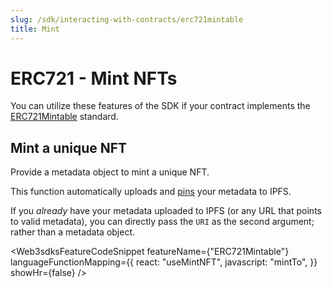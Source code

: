 ```yaml
---
slug: /sdk/interacting-with-contracts/erc721mintable
title: Mint
---
```



# ERC721 - Mint NFTs

You can utilize these features of the SDK if your contract implements the [ERC721Mintable](/contractkit/interfaces/erc721mintable) standard.

<div className="row" style={{ marginBottom: 24 }}>
  <div className="col col--12" style={{ marginTop: 8 }}>
    <QuickstartCard
      name="Learn how to implement ERC721Mintable in your smart contract"
      link={"/contractkit/interfaces/erc721mintable"}
      image="/assets/icons/general.png"
    />
  </div>
</div>

## Mint a unique NFT

Provide a metadata object to mint a unique NFT.

This function automatically uploads and [pins](https://blog.web3sdks.com/guides/securing-pinning-your-nft-with-ipfs/) your metadata to IPFS.

If you _already_ have your metadata uploaded to IPFS (or any URL that points to valid metadata),
you can directly pass the `URI` as the second argument; rather than a metadata object.

<Web3sdksFeatureCodeSnippet
  featureName={"ERC721Mintable"}
  languageFunctionMapping={{
    react: "useMintNFT",
    javascript: "mintTo",
  }}
  showHr={false}
/>
